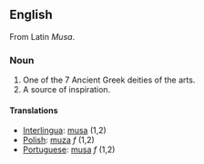 ==English==
From Latin ''Musa''.
===Noun===
#One of the 7 Ancient Greek deities of the arts.
#A source of inspiration.
====Translations====
*[[Interlingua]]: [[musa]] (1,2)
*[[Polish]]: [[muza]] ''f'' (1,2)
*[[Portuguese]]: [[musa]] ''f'' (1,2)